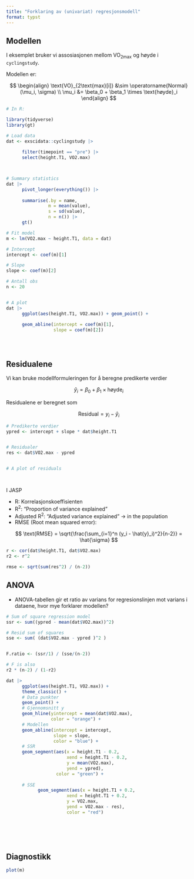 ```yaml
---
title: "Forklaring av (univariat) regresjonsmodell"
format: typst
---
```



## Modellen 

I eksemplet bruker vi assosiasjonen mellom VO~2max~ og høyde i `cyclingstudy`.

Modellen er: 

$$
\begin{align}
\text{VO}_{2\text{max}[i]} &\sim \operatorname{Normal}(\mu_i, \sigma) \\
\mu_i &= \beta_0 + \beta_1 \times \text{høyde}_i
\end{align}
$$



```r

# In R:

library(tidyverse)
library(gt)

# Load data 
dat <- exscidata::cyclingstudy |> 
      
      filter(timepoint == "pre") |> 
      select(height.T1, VO2.max)



# Summary statistics
dat |> 
      pivot_longer(everything()) |> 
      
      summarise(.by = name, 
                m = mean(value), 
                s = sd(value), 
                n = n()) |> 
      gt()

```

```r

# Fit model
m <- lm(VO2.max ~ height.T1, data = dat)

# Intercept 
intercept <- coef(m)[1]

# Slope 
slope <- coef(m)[2]

# Antall obs
n <- 20


# A plot
dat |> 
      ggplot(aes(height.T1, VO2.max)) + geom_point() + 
      
      geom_abline(intercept = coef(m)[1], 
                  slope = coef(m)[2])





```


## Residualene

Vi kan bruke modellformuleringen for å beregne predikerte verdier

$$
\hat{y}_i = \beta_0 + \beta_1 \times \text{høyde}_i
$$

Residualene er beregnet som

$$
\text{Residual} = y_i - \hat{y}_i
$$




```r

# Predikerte verdier
ypred <- intercept + slope * dat$height.T1


# Residualer
res <- dat$VO2.max - ypred


# A plot of residuals




```


I JASP

- R: Korrelasjonskoeffisienten
- R^2^: "Proportion of variance explained"
- Adjusted R^2^: "Adjusted variance explained" &rarr; in the population
- RMSE (Root mean squared error): 

$$
\text{RMSE} = \sqrt{\frac{\sum_{i=1}^n (y_i - \hat{y}_i)^2}{n-2}} = \hat{\sigma}
$$



```r

r <- cor(dat$height.T1, dat$VO2.max) 
r2 <- r^2

rmse <- sqrt(sum(res^2) / (n-2))

```

## ANOVA

- ANOVA-tabellen gir et ratio av varians for regresionslinjen mot varians i dataene, 
hvor mye forklarer modellen?


```r

# Sum of square regression model 
ssr <- sum((ypred - mean(dat$VO2.max))^2)

# Resid sum of squares
sse <- sum( (dat$VO2.max - ypred )^2 )


F.ratio <- (ssr/1) / (sse/(n-2)) 

# F is also 
r2 * (n-2) / (1-r2)


```

```r


dat |> 
      ggplot(aes(height.T1, VO2.max)) +
      theme_classic() +
      # Data punkter
      geom_point() +
      # Gjennomsnitt y
      geom_hline(yintercept = mean(dat$VO2.max), 
                 color = "orange") + 
      # Modellen 
      geom_abline(intercept = intercept, 
                  slope = slope, 
                  color = "blue") + 
      # SSR
      geom_segment(aes(x = height.T1 - 0.2, 
                       xend = height.T1 - 0.2, 
                       y = mean(VO2.max), 
                       yend = ypred), 
                   color = "green") +
      
      # SSE
            geom_segment(aes(x = height.T1 + 0.2, 
                       xend = height.T1 + 0.2, 
                       y = VO2.max, 
                       yend = VO2.max - res), 
                       color = "red") 

      





```

## Diagnostikk


```r

plot(m)



```

















